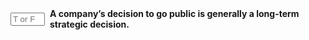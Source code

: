 ::: {.question-block}

<form onsubmit="event.preventDefault(); checkAnswerBox('q50','T')" style="display: flex; align-items: center; gap: 8px;">
<input type="text" id="q50" name="q50" maxlength="1" placeholder="T or F"
         style="width: 55px;" data-correct-answer="T" /> <label for="q50"><strong>A company's decision to go public is generally a long-term strategic decision.</strong></label>
</form>

<div id="feedback-q50" class="feedback" data-status="" style="display:none;">
The sentence is TRUE. It involves fundamental changes to the company's structure, governance, and obligations, and is not undertaken lightly as a short-term tactic.
</div>
:::
